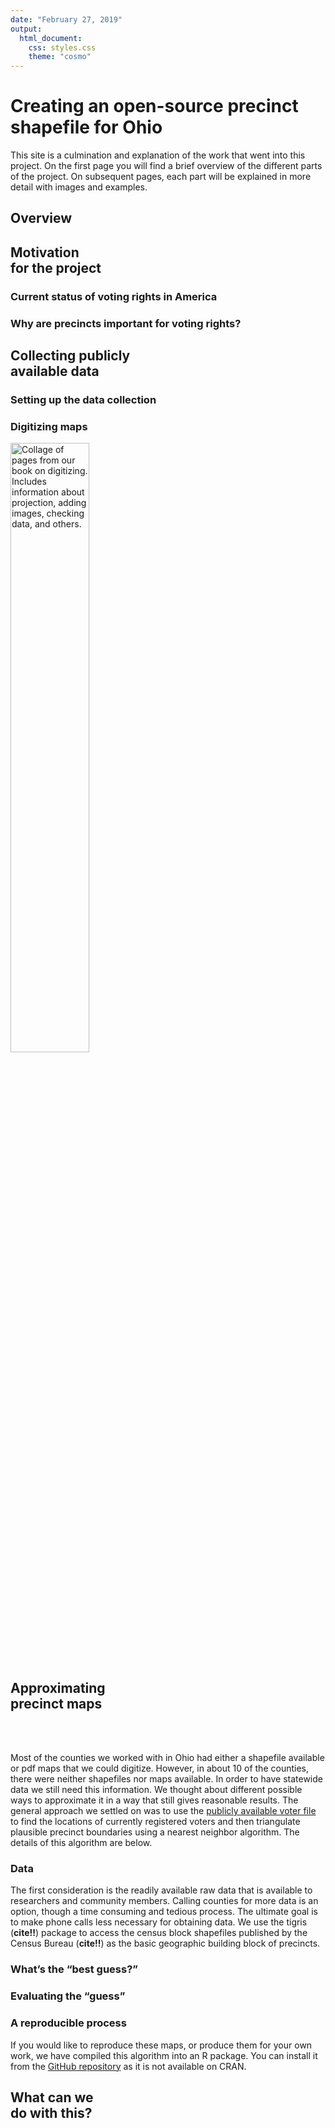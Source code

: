 ```yaml
---
date: "February 27, 2019"
output: 
  html_document:
    css: styles.css
    theme: "cosmo"
---
```


# Creating an open-source precinct shapefile for Ohio {.tabset}


This site is a culmination and explanation of the work that went into this project. On the first page you will find a brief overview of the different parts of the project. On subsequent pages, each part will be explained in more detail with images and examples.

## Overview


## Motivation <br>for the project

### Current status of voting rights in America


### Why are precincts important for voting rights?

## Collecting publicly <br> available data 

### Setting up the data collection

### Digitizing maps

<img src="images/digitizing_collage.png" alt="Collage of pages from our book on digitizing. Includes information about projection, adding images, checking data, and others." width="50%" height = "50%" align="center">




## Approximating<br>precinct maps

<br> <br>

Most of the counties we worked with in Ohio had either a shapefile available or pdf maps that we could digitize. However, in about 10 of the counties, there were neither shapefiles nor maps available. In order to have statewide data we still need this information. We thought about different possible ways to approximate it in a way that still gives reasonable results. The general approach we settled on was to use the [publicly available voter file](https://www6.sos.state.oh.us/ords/f?p=111:1) to find the locations of currently registered voters and then triangulate plausible precinct boundaries using a nearest neighbor algorithm. The details of this algorithm are below. 

### Data

The first consideration is the readily available raw data that is available to researchers and community members. Calling counties for more data is an option, though a time consuming and tedious process. The ultimate goal is to make phone calls less necessary for obtaining data. We use the tigris (**cite!!**) package to access the census block shapefiles published by the Census Bureau (**cite!!**) as the basic geographic building block of precincts.



### What's the "best guess?"

### Evaluating the "guess"

### A reproducible process

If you would like to reproduce these maps, or produce them for your own work, we have compiled this algorithm into an R package. You can install it from the [GitHub repository](https://github.com/ykelly/approxprecincts) as it is not available on CRAN. 

## What can we <br>do with this?
